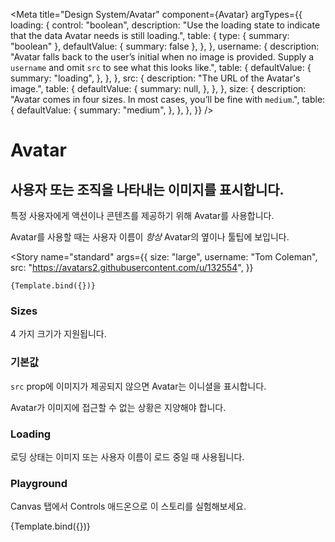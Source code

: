 

<Meta
    title="Design System/Avatar"
    component={Avatar}
    argTypes={{
        loading: {
            control: "boolean",
            description:
                "Use the loading state to indicate that the data Avatar needs is still loading.",
            table: {
                type: { summary: "boolean" },
                defaultValue: { summary: false },
            },
        },
        username: {
            description:
                "Avatar falls back to the user’s initial when no image is provided. Supply a `username` and omit `src` to see what this looks like.",
            table: {
                defaultValue: {
                    summary: "loading",
                },
            },
        },
        src: {
            description: "The URL of the Avatar's image.",
            table: {
                defaultValue: {
                    summary: null,
                },
            },
        },
        size: {
            description:
                "Avatar comes in four sizes. In most cases, you’ll be fine with `medium`.",
            table: {
                defaultValue: {
                    summary: "medium",
                },
            },
        },
    }}
/>

# Avatar

## 사용자 또는 조직을 나타내는 이미지를 표시합니다.

특정 사용자에게 액션이나 콘텐츠를 제공하기 위해 Avatar를 사용합니다.

Avatar를 사용할 때는 사용자 이름이 _항상_ Avatar의 옆이나 툴팁에 보입니다.


<Story
    name="standard"
    args={{
        size: "large",
        username: "Tom Coleman",
        src: "https://avatars2.githubusercontent.com/u/132554",
    }}
>
    {Template.bind({})}
</Story>

### Sizes

4 가지 크기가 지원됩니다.

<Story name="sizes">
    <div>
        <Avatar
            size="large"
            username="Tom Coleman"
            src="https://avatars2.githubusercontent.com/u/132554"
        />
        <Avatar
            size="medium"
            username="Tom Coleman"
            src="https://avatars2.githubusercontent.com/u/132554"
        />
        <Avatar
            size="small"
            username="Tom Coleman"
            src="https://avatars2.githubusercontent.com/u/132554"
        />
        <Avatar
            size="tiny"
            username="Tom Coleman"
            src="https://avatars2.githubusercontent.com/u/132554"
        />
    </div>
</Story>

### 기본값

`src` prop에 이미지가 제공되지 않으면 Avatar는 이니셜을 표시합니다.

Avatar가 이미지에 접근할 수 없는 상황은 지양해야 합니다.

<Story name="initials">
    <div>
        <Avatar username="Tom Coleman" />
        <Avatar username="Dominic Nguyen" />
        <Avatar username="Kyle Suss" />
        <Avatar username="Michael Shilman" />
    </div>
</Story>

### Loading

로딩 상태는 이미지 또는 사용자 이름이 로드 중일 때 사용됩니다.

<Story name="loading">
    <div>
        <Avatar size="large" loading />
        <Avatar size="medium" loading />
        <Avatar size="small" loading />
        <Avatar size="tiny" loading />
    </div>
</Story>

### Playground

Canvas 탭에서 Controls 애드온으로 이 스토리를 실험해보세요.

<Canvas>
    <Story
        name="controls"
        args={{
            loading: false,
            size: "tiny",
            username: "Dominic Nguyen",
            src: "https://avatars2.githubusercontent.com/u/263385",
        }}
    >
        {Template.bind({})}
    </Story>
</Canvas>
